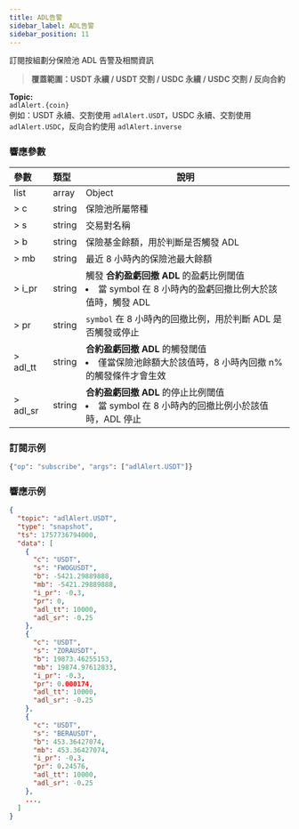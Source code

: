 ```yaml
---
title: ADL告警
sidebar_label: ADL告警
sidebar_position: 11
---
```


訂閱按組劃分保險池 ADL 告警及相關資訊  
> **覆蓋範圍：USDT 永續 / USDT 交割 / USDC 永續 / USDC 交割 / 反向合約**

**Topic:**<br/>
`adlAlert.{coin}`  
例如：USDT 永續、交割使用 `adlAlert.USDT`，USDC 永續、交割使用 `adlAlert.USDC`，反向合約使用 `adlAlert.inverse`

### 響應參數
| 參數   | 類型 | 說明 |
|:-------|:-----|----- |
|list    | array | Object |
|> c     | string | 保險池所屬幣種 |
|> s     | string | 交易對名稱 |
|> b     | string | 保險基金餘額，用於判斷是否觸發 ADL |
|> mb    | string | 最近 8 小時內的保險池最大餘額 |
|> i_pr  | string | 觸發 **合約盈虧回撤 ADL** 的盈虧比例閾值 <li>當 symbol 在 8 小時內的盈虧回撤比例大於該值時，觸發 ADL</li> |
|> pr    | string | `symbol` 在 8 小時內的回撤比例，用於判斷 ADL 是否觸發或停止 |
|> adl_tt | string | **合約盈虧回撤 ADL** 的觸發閾值 <li>僅當保險池餘額大於該值時，8 小時內回撤 n% 的觸發條件才會生效</li> |
|> adl_sr | string | **合約盈虧回撤 ADL** 的停止比例閾值 <li>當 symbol 在 8 小時內的回撤比例小於該值時，ADL 停止</li> |

### 訂閱示例

```python
{"op": "subscribe", "args": ["adlAlert.USDT"]}
```

### 響應示例

```json
{
  "topic": "adlAlert.USDT",
  "type": "snapshot",
  "ts": 1757736794000,
  "data": [
    {
      "c": "USDT",
      "s": "FWOGUSDT",
      "b": -5421.29889888,
      "mb": -5421.29889888,
      "i_pr": -0.3,
      "pr": 0,
      "adl_tt": 10000,
      "adl_sr": -0.25
    },
    {
      "c": "USDT",
      "s": "ZORAUSDT",
      "b": 19873.46255153,
      "mb": 19874.97612833,
      "i_pr": -0.3,
      "pr": 0.000174,
      "adl_tt": 10000,
      "adl_sr": -0.25
    },
    {
      "c": "USDT",
      "s": "BERAUSDT",
      "b": 453.36427074,
      "mb": 453.36427074,
      "i_pr": -0.3,
      "pr": 0.24576,
      "adl_tt": 10000,
      "adl_sr": -0.25
    },
    ...,
  ]
}
```
